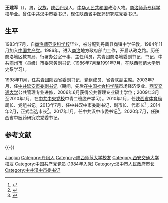 {{Otheruses|other=名为王建军的其他人物|王建军}}

'''王建军'''（{{bd|1963年|7月|catIdx=Wang王}}），男，[[汉族|汉族]]，[[陕西|陕西]][[丹凤|丹凤]]人，[[中华人民共和国|中华人民共和国]]政治人物。[[商洛学院|商洛师范专科学校]]毕业。曾任[[中共|中共]][[汉中|汉中]][[市委书记|市委书记]]，现任[[陕西省中医药研究院|陕西省中医药研究院]]党委书记。

== 生平 ==
1983年7月，自[[商洛学院|商洛师范专科学校]]毕业，被分配到丹凤县商镇中学任教。1984年11月加入[[中国共产党|中国共产党]]。1986年，进入[[商洛|商洛]]地方政府部门工作，开启从政之路。历任商洛地区教育局、行署办公室干事、主任科员，共青团商洛地委副书记、书记，中共[[商州市|商州市]]（县级）市委常务副书记（1986年7月至1991年7月，在[[陕西师范大学|陕西师范大学]]历史系学习）。

1998年11月，任[[中國共產主義青年團|共青团]]陕西省委副书记、党组成员、省青联副主席。2003年7月，任[[中共|中共]][[延安|延安]][[市委书记|市委副书记]]（期间，先后在[[中国社会科学院|中国社会科学院]]市场经济专业、[[西安交通大学|西安交通大学]]公共管理专业进修，2006年6月获得公共管理专业硕士学位；2009年3月至2010年1月，在[[中共中央党校|中共中央党校]]中青二班脱产学习）。2010年1月，任[[陕西省人民政府|陕西省体育局]]局长、党组书记。2013年7月，任[[中共|中共]][[汉中|汉中]]市委副书记，副市长、代市长<ref>{{cite news|title=王建军任汉中市人民政府代理市长|url=http://politics.people.com.cn/n/2013/0715/c1001-22203928.html|accessdate=2016-06-07|newspaper=人民网|archive-date=2017-02-04|archive-url=https://web.archive.org/web/20170204085258/http://politics.people.com.cn/n/2013/0715/c1001-22203928.html|dead-url=no}}</ref>；2014年2月，正式当选市长<ref>{{cite news|title=魏增军当选汉中市人大常委会主任 王建军当选市长|url=http://news.xinhuanet.com/renshi/2014-03/01/c_126207608.htm|accessdate=2016-06-07|newspaper=新华网|archive-date=2014-03-06|archive-url=https://web.archive.org/web/20140306050114/http://news.xinhuanet.com/renshi/2014-03/01/c_126207608.htm|dead-url=no}}</ref>。2017年1月，任中共汉中市委书记<ref>{{cite news|title=王建军拟任陕西汉中市委书记，方红卫拟为市长人选|url=http://www.thepaper.cn/newsDetail_forward_1606200|accessdate=2017-02-06|work=澎湃新闻|archive-date=2017-02-08|archive-url=https://web.archive.org/web/20170208043118/http://www.thepaper.cn/newsDetail_forward_1606200|dead-url=no}}</ref>。2020年7月，任陕西省中医药研究院党委书记。

== 参考文献 ==
{{Reflist}}

{{-}}
{{start box}}
{{s-ppo|{{cpc}}}}
{{s-before|[[魏增军|魏增军]]}}
{{s-title|[[中国共产党汉中市委员会|中国共产党汉中市委员会]]书记|2017年1月－2020年7月}}
{{s-after|[[方红卫_(政治人物)|方红卫]]}}
{{s-gov|prc}}
{{s-before|[[胡润泽|胡润泽]]}}
{{s-title|[[汉中市人民政府|汉中市人民政府]][[汉中市市长列表|市长]]|2013年7月－2017年1月}}
{{s-after|[[方红卫_(政治人物)|方红卫]]}}
{{end box}}

{{中华人民共和国汉中市历任市领导列表}}

{{Authority control}}
{{DEFAULTSORT:Wang王}}
[[Category:王姓|Jianjun]]
[[Category:丹凤人|Category:丹凤人]]
[[Category:陕西师范大学校友|Category:陕西师范大学校友]]
[[Category:西安交通大学校友|Category:西安交通大学校友]]
[[Category:中国共产党党员_(1984年入党)|Category:中国共产党党员 (1984年入党)]]
[[Category:汉中市人民政府市长|Category:汉中市人民政府市长]]
[[Category:中共汉中市委书记|Category:中共汉中市委书记]]